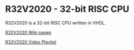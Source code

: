 = R32V2020 - 32-bit RISC CPU =

R32V2020 is a 32-bit RISC CPU written in VHDL.

[https://github.com/douggilliland/R32V2020/wiki R32V2020 Wiki pages]

[https://www.youtube.com/watch?v=YuXSBQsL4EQ&list=PLn__0BqzWEWPIsUE0TUdsspej2vHV-osY R32V2020 Video Playlist]
